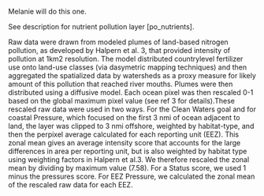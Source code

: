 Melanie will do this one.

See description for nutrient pollution layer [po_nutrients].

Raw data were drawn from modeled
plumes of land-based nitrogen pollution, as developed
by Halpern et al. 3, that provided intensity of pollution
at 1km2 resolution. The model distributed countrylevel
fertilizer use onto land-use classes (via
dasymetric mapping techniques) and then aggregated
the spatialized data by watersheds as a proxy measure
for likely amount of this pollution that reached river
mouths. Plumes were then distributed using a
diffusive model. Each ocean pixel was then rescaled
0-1 based on the global maximum pixel value (see ref
3 for details).These rescaled raw data were used in
two ways. For the Clean Waters goal and for coastal
Pressure, which focused on the first 3 nmi of ocean
adjacent to land, the layer was clipped to 3 nmi
offshore, weighted by habitat-type, and then the perpixel
average calculated for each reporting unit
(EEZ). This zonal mean gives an average intensity
score that accounts for the large differences in area
per reporting unit, but is also weighted by habitat type
using weighting factors in Halpern et al.3. We
therefore rescaled the zonal mean by dividing by
maximum value (7.58). For a Status score, we used 1
minus the pressures score. For EEZ Pressure, we
calculated the zonal mean of the rescaled raw data for
each EEZ.


